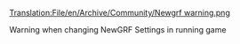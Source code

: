 [[Translation:File/en/Archive/Community/Newgrf warning.png]]


Warning when changing NewGRF Settings in running game